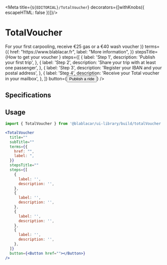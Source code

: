

<Meta title={`${EDITORIAL}/TotalVoucher`} decorators={[withKnobs({ escapeHTML: false })]}/>

# **TotalVoucher**

<Canvas>
  <Story name="Default">
    <TotalVoucher
      title="Discover your welcome gift on BlaBlaCar"
      subTitle={(
        <Text display={TextDisplayType.SUBHEADERSTRONG}>For your first carpooling, receive <Text display={TextDisplayType.SUBHEADERSTRONG} textColor={color.blue}>€25</Text> gas or a <Text display={TextDisplayType.SUBHEADERSTRONG} textColor={color.blue}>€40</Text> wash voucher</Text>
      )}
      terms={{
        href: "https://www.blablacar.fr",
        label: "More information",
      }}
      stepsTitle={<span>How to get your voucher <img src="https://cdn.blablacar.com/kairos/assets/build/images/logo-8923a9de546560936b0b8495568f3823.png" alt=""/></span>}
      steps={[
        {
          label: 'Step 1',
          description: 'Publish your first trip',
        },
        {
          label: 'Step 2',
          description: 'Share your trip with at least one passenger',
        },
        {
          label: 'Step 3',
          description: 'Register your IBAN and your postal address',
        },
        {
          label: 'Step 4',
          description: 'Receive your Total voucher in your mailbox',
        },
      ]}
      button={<Button href="https://www.blablacar.fr/offer-seats">Publish a ride</Button>}
    />
  </Story>
</Canvas>

## Specifications

## Usage

```jsx
import { TotalVoucher } from '@blablacar/ui-library/build/totalVoucher'

<TotalVoucher
  title=""
  subTitle=""
  terms={{
    href: "",
    label: ",
  }}
  stepsTitle=""
  steps={[
    {
      label: '',
      description: '',
    },
    {
      label: '',
      description: '',
    },
    {
      label: '',
      description: '',
    },
    {
      label: '',
      description: '',
    },
  ]}
  button={<Button href=""></Button>}
/>
```

<ArgsTable of={TotalVoucher} />
